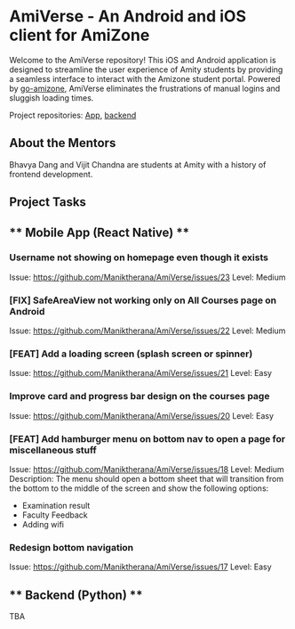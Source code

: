 # **AmiVerse - An Android and iOS client for AmiZone**

Welcome to the AmiVerse repository! This iOS and Android application is designed to streamline the user experience of Amity students by providing a seamless interface to interact with the Amizone student portal. Powered by [go-amizone](https://github.com/ditsuke/go-amizone), AmiVerse eliminates the frustrations of manual logins and sluggish loading times.

Project repositories: [App](https://github.com/Maniktherana/AmiVerse), [backend](https://github.com/Maniktherana/amiverse-backend)

## About the Mentors

Bhavya Dang and Vijit Chandna are students at Amity with a history of frontend development.

## Project Tasks

## ** Mobile App (React Native) **

### Username not showing on homepage even though it exists

Issue: https://github.com/Maniktherana/AmiVerse/issues/23
Level: Medium

### [FIX] SafeAreaView not working only on All Courses page on Android

Issue: https://github.com/Maniktherana/AmiVerse/issues/22
Level: Medium

### [FEAT] Add a loading screen (splash screen or spinner)

Issue: https://github.com/Maniktherana/AmiVerse/issues/21
Level: Easy

### Improve card and progress bar design on the courses page

Issue: https://github.com/Maniktherana/AmiVerse/issues/20
Level: Easy

### [FEAT] Add hamburger menu on bottom nav to open a page for miscellaneous stuff

Issue: https://github.com/Maniktherana/AmiVerse/issues/18
Level: Medium
Description: The menu should open a bottom sheet that will transition from the bottom to the middle of the screen and show the following options:

- Examination result
- Faculty Feedback
- Adding wifi

### Redesign bottom navigation

Issue: https://github.com/Maniktherana/AmiVerse/issues/17
Level: Easy

## ** Backend (Python) **

TBA
